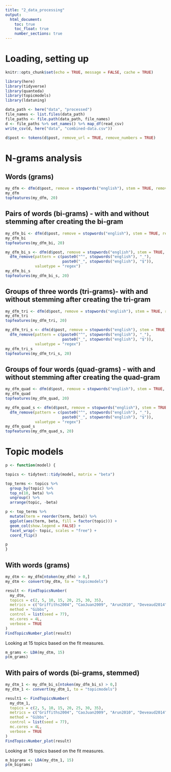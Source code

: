 ```yaml
---
title: "2_data_processing"
output: 
  html_document:
    toc: true
    toc_float: true
    number_sections: true
---
```


# Loading, setting up

```r
knitr::opts_chunk$set(echo = TRUE, message = FALSE, cache = TRUE)
```

```r
library(here)
library(tidyverse)
library(quanteda)
library(topicmodels)
library(ldatuning)
```

```r
data_path <- here("data", "processed")
file_names <- list.files(data_path)
file_paths <- file.path(data_path, file_names)
d <- file_paths %>% set_names() %>% map_df(read_csv)
write_csv(d, here("data", "combined-data.csv"))
```

```r
d$post <- tokens(d$post, remove_url = TRUE, remove_numbers = TRUE)
```

# N-grams analysis

## Words (grams)

```r
my_dfm <- dfm(d$post, remove = stopwords("english"), stem = TRUE, remove_punct = TRUE)
my_dfm
topfeatures(my_dfm, 20)
```

## Pairs of words (bi-grams) - with and without stemming after creating the bi-gram

```r
my_dfm_bi <- dfm(d$post, remove = stopwords("english"), stem = TRUE, remove_punct = TRUE, ngrams = 2)
my_dfm_bi
topfeatures(my_dfm_bi, 20)

my_dfm_bi_s <- dfm(d$post, remove = stopwords("english"), stem = TRUE, remove_punct = TRUE, ngrams = 2) %>% 
  dfm_remove(pattern = c(paste0("^", stopwords("english"), "_"), 
                         paste0("_", stopwords("english"), "$")), 
             valuetype = "regex")
my_dfm_bi_s
topfeatures(my_dfm_bi_s, 20)
```

## Groups of three words (tri-grams)- with and without stemming after creating the tri-gram

```r
my_dfm_tri <- dfm(d$post, remove = stopwords("english"), stem = TRUE, remove_punct = TRUE, ngrams = 3)
my_dfm_tri
topfeatures(my_dfm_tri, 20)

my_dfm_tri_s <- dfm(d$post, remove = stopwords("english"), stem = TRUE, remove_punct = TRUE, ngrams = 3) %>% 
  dfm_remove(pattern = c(paste0("^", stopwords("english"), "_"), 
                         paste0("_", stopwords("english"), "$")), 
             valuetype = "regex")
my_dfm_tri_s
topfeatures(my_dfm_tri_s, 20)
```

## Groups of four words (quad-grams) - with and without stemming after creating the quad-gram

```r
my_dfm_quad <- dfm(d$post, remove = stopwords("english"), stem = TRUE, remove_punct = TRUE, ngrams = 4)
my_dfm_quad
topfeatures(my_dfm_quad, 20)

my_dfm_quad_s <- dfm(d$post, remove = stopwords("english"), stem = TRUE, remove_punct = TRUE, ngrams = 4) %>% 
  dfm_remove(pattern = c(paste0("^", stopwords("english"), "_"), 
                         paste0("_", stopwords("english"), "$")), 
             valuetype = "regex")
my_dfm_quad_s
topfeatures(my_dfm_quad_s, 20)
```

# Topic models

```r
p <- function(model) {

topics <- tidytext::tidy(model, matrix = "beta")

top_terms <- topics %>%
  group_by(topic) %>%
  top_n(10, beta) %>%
  ungroup() %>%
  arrange(topic, -beta)

p <- top_terms %>%
  mutate(term = reorder(term, beta)) %>%
  ggplot(aes(term, beta, fill = factor(topic))) +
  geom_col(show.legend = FALSE) +
  facet_wrap(~ topic, scales = "free") +
  coord_flip()

p
}
```

## With words (grams)

```r
my_dtm <- my_dfm[ntoken(my_dfm) > 0,]
my_dtm <- convert(my_dtm, to = "topicmodels")

result <- FindTopicsNumber(
  my_dtm,
  topics = c(2, 5, 10, 15, 20, 25, 30, 35),
  metrics = c("Griffiths2004", "CaoJuan2009", "Arun2010", "Deveaud2014"),
  method = "Gibbs",
  control = list(seed = 77),
  mc.cores = 4L,
  verbose = TRUE
)
FindTopicsNumber_plot(result)
```

Looking at 15 topics based on the fit measures.

```r
m_grams <- LDA(my_dtm, 15)
p(m_grams)
```

## With pairs of words (bi-grams, stemmed)

```r
my_dtm_1 <- my_dfm_bi_s[ntoken(my_dfm_bi_s) > 0,]
my_dtm_1 <- convert(my_dtm_1, to = "topicmodels")

result1 <- FindTopicsNumber(
  my_dtm_1,
  topics = c(2, 5, 10, 15, 20, 25, 30, 35),
  metrics = c("Griffiths2004", "CaoJuan2009", "Arun2010", "Deveaud2014"),
  method = "Gibbs",
  control = list(seed = 77),
  mc.cores = 4L,
  verbose = TRUE
)
FindTopicsNumber_plot(result)
```

Looking at 15 topics based on the fit measures.

```r
m_bigrams <- LDA(my_dtm_1, 15)
p(m_bigrams)
```